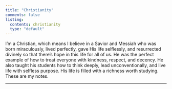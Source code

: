 ```yaml
---
title: "Christianity"
comments: false
listing:
  contents: christianity
  type: "default"
---
```


I'm a Christian, which means I believe in a Savior and Messiah who was born miraculously, lived perfectly, gave His life selflessly, and resurrected divinely so that there's hope in this life for all of us. He was the perfect example of how to treat everyone with kindness, respect, and decency. He also taught his students how to think deeply, lead unconventionally, and live life with selfless purpose. His life is filled with a richness worth studying. These are my notes.

***